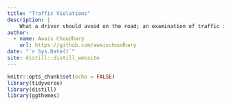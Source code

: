 ```yaml
---
title: "Traffic Violations"
description: |
    What a driver should avoid on the road; an examination of traffic infraction records.
author:
  - name: Awais Choudhary 
    url: https://github.com/awaischoudhary
date: "`r Sys.Date()`"
site: distill::distill_website
---
```


```r
knitr::opts_chunk$set(echo = FALSE)
library(tidyverse)
library(distill)
library(ggthemes)
```
